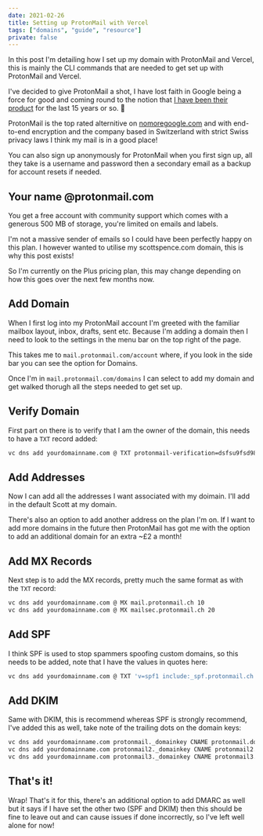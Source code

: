 ```yaml
---
date: 2021-02-26
title: Setting up ProtonMail with Vercel
tags: ["domains", "guide", "resource"]
private: false
---
```


In this post I'm detailing how I set up my domain with ProtonMail and
Vercel, this is mainly the CLI commands that are needed to get set up
with ProtonMail and Vercel.

I've decided to give ProtonMail a shot, I have lost faith in Google
being a force for good and coming round to the notion that [I have
been their product] for the last 15 years or so. 😬

ProtonMail is the top rated alternitive on [nomoregoogle.com] and with
end-to-end encryption and the company based in Switzerland with strict
Swiss privacy laws I think my mail is in a good place!

You can also sign up anonymously for ProtonMail when you first sign
up, all they take is a username and password then a secondary email as
a backup for account resets if needed.

## Your name @protonmail.com

You get a free account with community support which comes with a
generous 500 MB of storage, you're limited on emails and labels.

I'm not a massive sender of emails so I could have been perfectly
happy on this plan. I however wanted to utilise my scottspence.com
domain, this is why this post exists!

So I'm currently on the Plus pricing plan, this may change depending
on how this goes over the next few months now.

## Add Domain

When I first log into my ProtonMail account I'm greeted with the
familiar mailbox layout, inbox, drafts, sent etc. Because I'm adding a
domain then I need to look to the settings in the menu bar on the top
right of the page.

This takes me to `mail.protonmail.com/account` where, if you look in
the side bar you can see the option for Domains.

Once I'm in `mail.protonmail.com/domains` I can select to add my
domain and get walked thorugh all the steps needed to get set up.

## Verify Domain

First part on there is to verify that I am the owner of the domain,
this needs to have a `TXT` record added:

```bash
vc dns add yourdomainname.com @ TXT protonmail-verification=dsfsu9fsd989vv
```

## Add Addresses

Now I can add all the addresses I want associated with my doimain.
I'll add in the default Scott at my domain.

There's also an option to add another address on the plan I'm on. If I
want to add more domains in the future then ProtonMail has got me with
the option to add an additional domain for an extra ~£2 a month!

## Add MX Records

Next step is to add the MX records, pretty much the same format as
with the `TXT` record:

```bash
vc dns add yourdomainname.com @ MX mail.protonmail.ch 10
vc dns add yourdomainname.com @ MX mailsec.protonmail.ch 20
```

## Add SPF

I think SPF is used to stop spammers spoofing custom domains, so this
needs to be added, note that I have the values in quotes here:

```bash
vc dns add yourdomainname.com @ TXT 'v=spf1 include:_spf.protonmail.ch mx ~all'
```

## Add DKIM

Same with DKIM, this is recommend whereas SPF is strongly recommend,
I've added this as well, take note of the trailing dots on the domain
keys:

```bash
vc dns add yourdomainname.com protonmail._domainkey CNAME protonmail.domainkey.f98sd8f90s.domains.proton.ch.
vc dns add yourdomainname.com protonmail2._domainkey CNAME protonmail2.domainkey.f98sd8f90s.domains.proton.ch.
vc dns add yourdomainname.com protonmail3._domainkey CNAME protonmail3.domainkey.f98sd8f90s.domains.proton.ch.
```

## That's it!

Wrap! That's it for this, there's an additional option to add DMARC as
well but it says if I have set the other two (SPF and DKIM) then this
should be fine to leave out and can cause issues if done incorrectly,
so I've left well alone for now!

[nomoregoogle.com]: http://nomoregoogle.com/
[i have been their product]: https://quoteinvestigator.com/2017/07/16/product/
